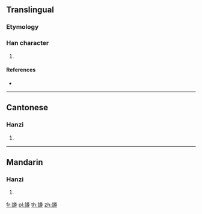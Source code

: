 {{character info/new}}
==Translingual==

===Etymology===
{{Han compound|言|尊|c1=s|t1=say|c2=p|ls=psc}}

===Han character===
{{Han char|rn=149|rad=言|as=12|sn=19|four=08646|canj=YRTWI}}

# {{defn|Han|sort=言12}}

====References====
* {{Han ref|kx=1181.020|dkj=35959|dj=1644.130|hdz=64019.090|uh=8B50|ud=35664|bh=F2F6|bd=62198}}

----

==Cantonese==

===Hanzi===
{{yue-hanzi|jyut=|y=chyun5}}

# {{defn|lang=yue|sort=言12}}

----

==Mandarin==

===Hanzi===
{{cmn-hanzi|pin=[[zǔn]] ([[zun3]])|wg=tsun<sup>3</sup>}}

# {{defn|lang=cmn|sort=言12}}

[[fr:譐]]
[[pl:譐]]
[[th:譐]]
[[zh:譐]]